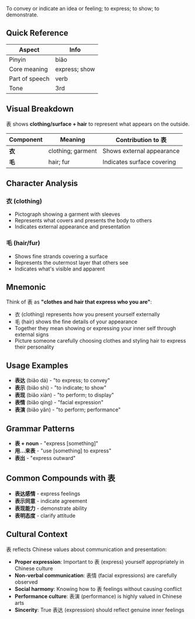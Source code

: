 To convey or indicate an idea or feeling; to express; to show; to demonstrate.

## Quick Reference

| Aspect         | Info              |
| -------------- | ----------------- |
| Pinyin         | biǎo              |
| Core meaning   | express; show     |
| Part of speech | verb              |
| Tone           | 3rd               |

## Visual Breakdown

表 shows **clothing/surface + hair** to represent what appears on the outside.

| Component | Meaning              | Contribution to 表             |
| --------- | -------------------- | ------------------------------ |
| **衣**    | clothing; garment    | Shows external appearance      |
| **毛**    | hair; fur            | Indicates surface covering     |

## Character Analysis

### 衣 (clothing)
- Pictograph showing a garment with sleeves
- Represents what covers and presents the body to others
- Indicates external appearance and presentation

### 毛 (hair/fur)
- Shows fine strands covering a surface
- Represents the outermost layer that others see
- Indicates what's visible and apparent

## Mnemonic

Think of 表 as **"clothes and hair that express who you are"**:
- 衣 (clothing) represents how you present yourself externally
- 毛 (hair) shows the fine details of your appearance
- Together they mean showing or expressing your inner self through external signs
- Picture someone carefully choosing clothes and styling hair to express their personality

## Usage Examples

- **表达** (biǎo dá) - "to express; to convey"
- **表示** (biǎo shì) - "to indicate; to show"
- **表现** (biǎo xiàn) - "to perform; to display"
- **表情** (biǎo qíng) - "facial expression"
- **表演** (biǎo yǎn) - "to perform; performance"

## Grammar Patterns

- **表 + noun** - "express [something]"
- **用...来表** - "use [something] to express"
- **表出** - "express outward"

## Common Compounds with 表

- **表达感情** - express feelings
- **表示同意** - indicate agreement  
- **表现能力** - demonstrate ability
- **表明态度** - clarify attitude

## Cultural Context

表 reflects Chinese values about communication and presentation:
- **Proper expression**: Important to 表 (express) yourself appropriately in Chinese culture
- **Non-verbal communication**: 表情 (facial expressions) are carefully observed
- **Social harmony**: Knowing how to 表 feelings without causing conflict
- **Performance culture**: 表演 (performance) is highly valued in Chinese arts
- **Sincerity**: True 表达 (expression) should reflect genuine inner feelings
